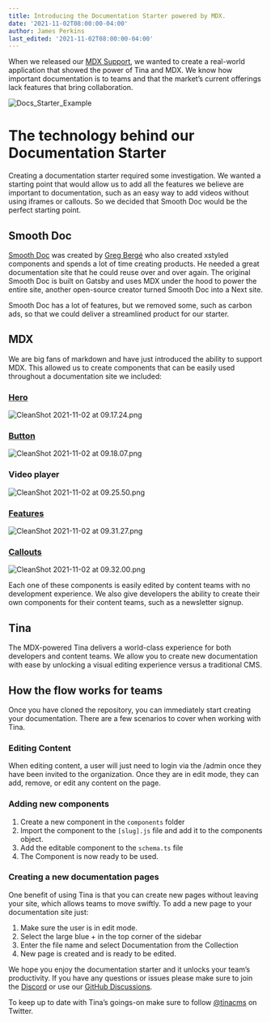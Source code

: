 ```yaml
---
title: Introducing the Documentation Starter powered by MDX.
date: '2021-11-02T08:00:00-04:00'
author: James Perkins
last_edited: '2021-11-02T08:00:00-04:00'
---
```


When we released our [MDX Support](/docs/mdx/), we wanted to create a real-world application that showed the power of Tina and MDX. We know how important documentation is to teams and that the market’s current offerings lack features that bring collaboration.

![Docs_Starter_Example](https://res.cloudinary.com/forestry-demo/video/upload/v1638887594/blog-media/Docs_Starter_Example.gif)

# The technology behind our Documentation Starter

Creating a documentation starter required some investigation. We wanted a starting point that would allow us to add all the features we believe are important to documentation, such as an easy way to add videos without using iframes or callouts. So we decided that Smooth Doc would be the perfect starting point.

## Smooth Doc

[Smooth Doc](https://smooth-doc.com/) was created by [Greg Bergé](https://twitter.com/neoziro) who also created xstyled components and spends a lot of time creating products. He needed a great documentation site that he could reuse over and over again. The original Smooth Doc is built on Gatsby and uses MDX under the hood to power the entire site, another open-source creator turned Smooth Doc into a Next site.

Smooth Doc has a lot of features, but we removed some, such as carbon ads, so that we could deliver a streamlined product for our starter.

## MDX

We are big fans of markdown and have just introduced the ability to support MDX. This allowed us to create components that can be easily used throughout a documentation site we included:

### [Hero](https://github.com/tinacms/tina-docs-starter/blob/main/blocks/hero-block.js)

![CleanShot 2021-11-02 at 09.17.24.png](https://res.craft.do/user/full/c67cad1b-6dc6-4909-0f8e-19d468ba9fd4/doc/F38A8651-6C07-422F-A3E4-DBB7464B4570/0509A88A-23B1-4B6C-AD87-3A0592EAB965_2/CleanShot%202021-11-02%20at%2009.17.24.png)

### [Button](https://github.com/tinacms/tina-docs-starter/blob/main/components/Button.js)

![CleanShot 2021-11-02 at 09.18.07.png](https://res.craft.do/user/full/c67cad1b-6dc6-4909-0f8e-19d468ba9fd4/doc/F38A8651-6C07-422F-A3E4-DBB7464B4570/6E8FBA41-E9EF-4E94-8A8B-0B659D9054F4_2/CleanShot%202021-11-02%20at%2009.18.07.png)

### Video player

![CleanShot 2021-11-02 at 09.25.50.png](https://res.craft.do/user/full/c67cad1b-6dc6-4909-0f8e-19d468ba9fd4/doc/F38A8651-6C07-422F-A3E4-DBB7464B4570/5370BD6C-2B6A-4915-9D31-AF1E21A67B93_2/CleanShot%202021-11-02%20at%2009.25.50.png)

### [Features](https://github.com/tinacms/tina-docs-starter/blob/5c2448a63dea0b178eaf6b6c17ec10417c3fda78/blocks/features-block.js#L10)

![CleanShot 2021-11-02 at 09.31.27.png](https://res.craft.do/user/full/c67cad1b-6dc6-4909-0f8e-19d468ba9fd4/doc/F38A8651-6C07-422F-A3E4-DBB7464B4570/A48D9265-24B7-4096-B0CA-E35573D99338_2/CleanShot%202021-11-02%20at%2009.31.27.png)

### [Callouts](https://github.com/tinacms/tina-docs-starter/blob/5c2448a63dea0b178eaf6b6c17ec10417c3fda78/blocks/callout-block.js)

![CleanShot 2021-11-02 at 09.32.00.png](https://res.craft.do/user/full/c67cad1b-6dc6-4909-0f8e-19d468ba9fd4/doc/F38A8651-6C07-422F-A3E4-DBB7464B4570/06AE2D56-FB1D-49BA-A5E2-74C98022B81E_2/CleanShot%202021-11-02%20at%2009.32.00.png)

Each one of these components is easily edited by content teams with no development experience. We also give developers the ability to create their own components for their content teams, such as a newsletter signup.

## Tina

The MDX-powered Tina delivers a world-class experience for both developers and content teams. We allow you to create new documentation with ease by unlocking a visual editing experience versus a traditional CMS.

## How the flow works for teams

Once you have cloned the repository, you can immediately start creating your documentation. There are a few scenarios to cover when working with Tina.

### Editing Content

When editing content, a user will just need to login via the /admin once they have been invited to the organization. Once they are in edit mode, they can add, remove, or edit any content on the page.

### Adding new components

1. Create a new component in the `components` folder
2. Import the component to the `[slug].js` file and add it to the components object.
3. Add the editable component to the `schema.ts` file
4. The Component is now ready to be used.

### Creating a new documentation pages

One benefit of using Tina is that you can create new pages without leaving your site, which allows teams to move swiftly. To add a new page to your documentation site just:

1. Make sure the user is in edit mode.
2. Select the large blue + in the top corner of the sidebar
3. Enter the file name and select Documentation from the Collection
4. New page is created and is ready to be edited.

We hope you enjoy the documentation starter and it unlocks your team’s productivity. If you have any questions or issues please make sure to join the [Discord](https://discord.gg/njvZZYHj2Q) or use our [GitHub Discussions](https://github.com/tinacms/tinacms/discussions).

To keep up to date with Tina’s goings-on make sure to follow [@tinacms](https://twitter.com/tinacms) on Twitter.

